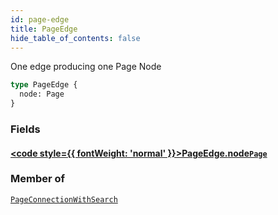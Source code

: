 ```yaml
---
id: page-edge
title: PageEdge
hide_table_of_contents: false
---
```








One edge producing one Page Node

```graphql
type PageEdge {
  node: Page
}
```


### Fields

#### [<code style={{ fontWeight: 'normal' }}>PageEdge.<b>node</b></code>](#)<Bullet />[`Page`](/demand/api/graphql-admin/reference/objects/page) <Badge class="secondary" text="object"/>
> 
> 



### Member of

[`PageConnectionWithSearch`](/demand/api/graphql-admin/reference/objects/page-connection-with-search)  <Badge class="secondary" text="object"/>



